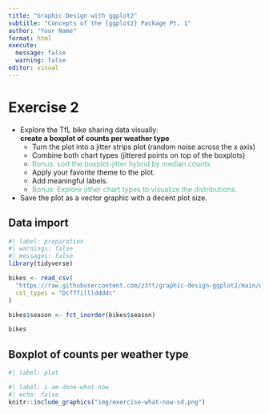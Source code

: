 ```yaml
---
title: "Graphic Design with ggplot2"
subtitle: "Concepts of the {ggplot2} Package Pt. 1"
author: "Your Name"
format: html
execute:
  message: false
  warning: false
editor: visual
---
```


# Exercise 2

- Explore the TfL bike sharing data visually:  
  **create a boxplot of counts per weather type**
    * Turn the plot into a jitter strips plot (random noise across the x axis)
    * Combine both chart types (jittered points on top of the boxplots)
    * [Bonus: sort the boxplot-jitter hybrid by median counts]{style="color:#5DB699;"}
    * Apply your favorite theme to the plot.
    * Add meaningful labels.
    * [Bonus: Explore other chart types to visualize the distributions.]{style="color:#5DB699;"}
- Save the plot as a vector graphic with a decent plot size.

## Data import

```r
#| label: preparation
#| warnings: false
#| messages: false
library(tidyverse)

bikes <- read_csv(
  "https://raw.githubusercontent.com/z3tt/graphic-design-ggplot2/main/data/london-bikes-custom.csv", 
  col_types = "Dcfffilllddddc"
)

bikes$season <- fct_inorder(bikes$season)

bikes
```

## Boxplot of counts per weather type

```r
#| label: plot

```

  
  
  
  
```r
#| label: i-am-done-what-now
#| echo: false
knitr::include_graphics("img/exercise-what-now-sd.png")
```

